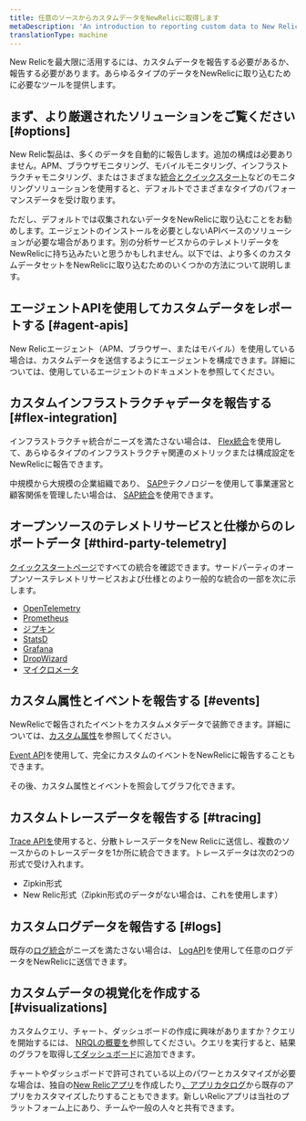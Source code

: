 ```yaml
---
title: 任意のソースからカスタムデータをNewRelicに取得します
metaDescription: 'An introduction to reporting custom data to New Relic: why you''d want to do that, and how to start.'
translationType: machine
---
```


New Relicを最大限に活用するには、カスタムデータを報告する必要があるか、報告する必要があります。あらゆるタイプのデータをNewRelicに取り込むために必要なツールを提供します。

## まず、より厳選されたソリューションをご覧ください [#options]

New Relic製品は、多くのデータを自動的に報告します。追加の構成は必要ありません。APM、ブラウザモニタリング、モバイルモニタリング、インフラストラクチャモニタリング、またはさまざまな[統合とクイックスタート](https://newrelic.com/instant-observability)などのモニタリングソリューションを使用すると、デフォルトでさまざまなタイプのパフォーマンスデータを受け取ります。

ただし、デフォルトでは収集されないデータをNewRelicに取り込むことをお勧めします。エージェントのインストールを必要としないAPIベースのソリューションが必要な場合があります。別の分析サービスからのテレメトリデータをNewRelicに持ち込みたいと思うかもしれません。以下では、より多くのカスタムデータセットをNewRelicに取り込むためのいくつかの方法について説明します。

## エージェントAPIを使用してカスタムデータをレポートする [#agent-apis]

New Relicエージェント（APM、ブラウザー、またはモバイル）を使用している場合は、カスタムデータを送信するようにエージェントを構成できます。詳細については、使用しているエージェントのドキュメントを参照してください。

## カスタムインフラストラクチャデータを報告する [#flex-integration]

インフラストラクチャ統合がニーズを満たさない場合は、 [Flex統合](/docs/integrations/host-integrations/host-integrations-list/flex-integration-tool-build-your-own-integration)を使用して、あらゆるタイプのインフラストラクチャ関連のメトリックまたは構成設定をNewRelicに報告できます。

中規模から大規模の企業組織であり、 [SAP®](https://www.sap.com/)テクノロジーを使用して事業運営と顧客関係を管理したい場合は、 [SAP統合](/docs/data-apis/custom-data/sap-integration)を使用できます。

## オープンソースのテレメトリサービスと仕様からのレポートデータ [#third-party-telemetry]

[クイックスタートページ](https://newrelic.com/instant-observability)ですべての統合を確認できます。サードパーティのオープンソーステレメトリサービスおよび仕様とのより一般的な統合の一部を次に示します。

* [OpenTelemetry](/docs/more-integrations/open-source-telemetry-integrations/opentelemetry/introduction-opentelemetry-new-relic)
* [Prometheus](/docs/infrastructure/prometheus-integrations/get-started/send-prometheus-metric-data-new-relic)
* [ジプキン](/docs/distributed-tracing/trace-api/report-zipkin-format-traces-trace-api)
* [StatsD](/docs/infrastructure/host-integrations/host-integrations-list/statsd-monitoring-integration-version-2)
* [Grafana](/docs/more-integrations/grafana-integrations/get-started/grafana-support-prometheus-promql)
* [DropWizard](/docs/more-integrations/open-source-telemetry-integrations/dropwizard/dropwizard-reporter)
* [マイクロメータ](/docs/more-integrations/open-source-telemetry-integrations/micrometer/micrometer-metrics-registry)

## カスタム属性とイベントを報告する [#events]

NewRelicで報告されたイベントをカスタムメタデータで装飾できます。詳細については、[カスタム属性](/docs/data-apis/custom-data/custom-events/collect-custom-attributes)を参照してください。

[Event API](/docs/data-apis/ingest-apis/event-api/introduction-event-api)を使用して、完全にカスタムのイベントをNewRelicに報告することもできます。

その後、カスタム属性とイベントを照会してグラフ化できます。

## カスタムトレースデータを報告する [#tracing]

[Trace APIを](/docs/distributed-tracing/trace-api/introduction-trace-api)使用すると、分散トレースデータをNew Relicに送信し、複数のソースからのトレースデータを1か所に統合できます。トレースデータは次の2つの形式で受け入れます。

* Zipkin形式
* New Relic形式（Zipkin形式のデータがない場合は、これを使用します）

## カスタムログデータを報告する [#logs]

既存の[ログ統合](/docs/logs/get-started/get-started-log-management)がニーズを満たさない場合は、 [LogAPI](/docs/logs/log-api/introduction-log-api)を使用して任意のログデータをNewRelicに送信できます。

## カスタムデータの視覚化を作成する [#visualizations]

カスタムクエリ、チャート、ダッシュボードの作成に興味がありますか？クエリを開始するには、 [NRQLの概要を](/docs/query-your-data/nrql-new-relic-query-language/get-started/introduction-nrql-new-relics-query-language)参照してください。クエリを実行すると、結果のグラフを取得し[てダッシュボード](/docs/query-your-data/explore-query-data/dashboards/introduction-dashboards)に追加できます。

チャートやダッシュボードで許可されている以上のパワーとカスタマイズが必要な場合は、独自の[New Relicアプリ](/docs/new-relic-one/use-new-relic-one/build-new-relic-one/new-relic-one-build-your-own-custom-new-relic-one-application)を作成したり[、アプリカタログ](https://opensource.newrelic.com/nerdpacks)から既存のアプリをカスタマイズしたりすることもできます。新しいRelicアプリは当社のプラットフォーム上にあり、チームや一般の人々と共有できます。